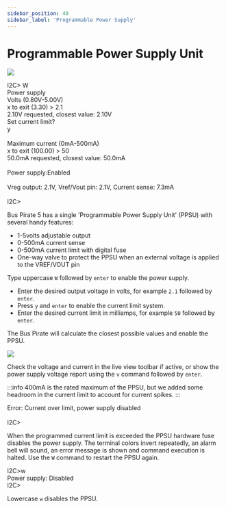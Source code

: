 ```yaml
---
sidebar_position: 40
sidebar_label: 'Programmable Power Supply'
---
```


# Programmable Power Supply Unit

![](./img/ppsu-1024.jpg)

<BrowserWindow>
<span className="bp-prompt">I2C></span> W<br/>
<span className="bp-info"><span className="bp-info">Power supply<br/>
Volts (0.80V-5.00V)</span></span><br/>
<span className="bp-prompt">x to exit (3.30) ></span> 2.1<br/>
<span className="bp-float">2.10</span>V<span className="bp-info"> requested, closest value: <span className="bp-float">2.10</span></span>V<br/>
Set current limit?<br/>
y<br/>
<br/>
<span className="bp-info">Maximum current (0mA-500mA)</span><br/>
<span className="bp-prompt">x to exit (100.00) ></span> 50<br/>
<span className="bp-float">50.0</span>mA<span className="bp-info"> requested, closest value: <span className="bp-float">50.0</span></span>mA<br/>
<br/>
<span className="bp-info">Power supply:</span>Enabled<br/>
<span className="bp-info"><br/>
Vreg output: <span className="bp-float">2.1</span></span>V<span className="bp-info">, Vref/Vout pin: <span className="bp-float">2.1</span></span>V<span className="bp-info">, Current sense: <span className="bp-float">7.3</span></span>mA<span className="bp-info"><br/>
</span><br/>
<span className="bp-prompt">I2C></span> <br/>
</BrowserWindow>

Bus Pirate 5 has a single 'Programmable Power Supply Unit' (PPSU) with several handy features:
- 1-5volts adjustable output
- 0-500mA current sense 
- 0-500mA current limit with digital fuse
- One-way valve to protect the PPSU when an external voltage is applied to the VREF/VOUT pin

Type uppercase ```W``` followed by ```enter``` to enable the power supply. 

- Enter the desired output voltage in volts, for example ```2.1``` followed by ```enter```.
- Press ```y``` and ```enter``` to enable the current limit system.
- Enter the desired current limit in milliamps, for example ```50``` followed by ```enter```.

The Bus Pirate will calculate the closest possible values and enable the PPSU.

<BrowserWindow>

![](./img/ppsu-vreport.png)

</BrowserWindow>

Check the voltage and current in the live view toolbar if active, or show the power supply voltage report using the ```v``` command followed by ```enter```.

:::info
400mA is the rated maximum of the PPSU, but we added some headroom in the current limit to account for current spikes.
:::

<BrowserWindow>
<span className="bp-error">Error:<span className="bp-info"> Current over limit, power supply disabled</span></span><br/>
<br/>
<span className="bp-prompt">I2C></span> <br/>
</BrowserWindow>

When the programmed current limit is exceeded the PPSU hardware fuse disables the power supply. The terminal colors invert repeatedly, an alarm bell will sound, an error message is shown and command execution is halted. Use the ```W``` command to restart the PPSU again.

<BrowserWindow>
<span className="bp-prompt">I2C></span>w<br/>
<span className="bp-info"><span className="bp-info">Power supply: </span></span>Disabled<br/>
<span className="bp-prompt">I2C></span> <br/>
</BrowserWindow>

Lowercase ```w``` disables the PPSU.

<DiscourseComments/>
